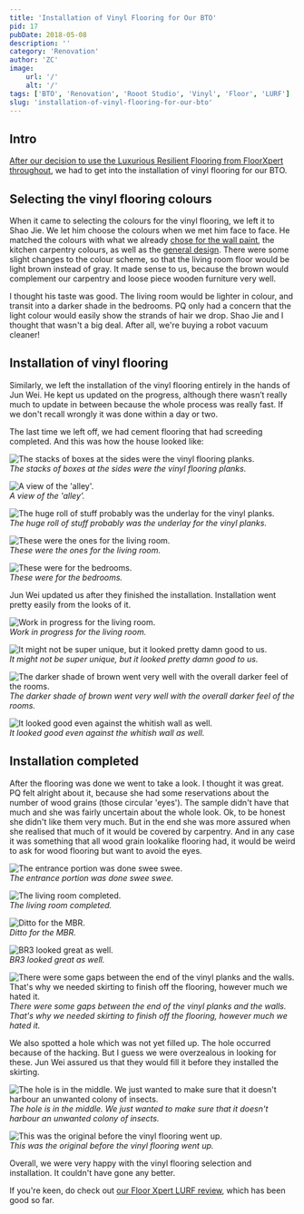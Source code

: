 ```yaml
---
title: 'Installation of Vinyl Flooring for Our BTO'
pid: 17
pubDate: 2018-05-08
description: ''
category: 'Renovation'
author: 'ZC'
image:
    url: '/'
    alt: '/'
tags: ['BTO', 'Renovation', 'Rooot Studio', 'Vinyl', 'Floor', 'LURF']
slug: 'installation-of-vinyl-flooring-for-our-bto'
---
```


## Intro

[After our decision to use the Luxurious Resilient Flooring from FloorXpert throughout](https://btonomics.com/shopping/choosing-vinyl-tile-laminate-or-cement-flooring-for-btos/), we had to get into the installation of vinyl flooring for our BTO.

## Selecting the vinyl flooring colours

When it came to selecting the colours for the vinyl flooring, we left it to Shao Jie. We let him choose the colours when we met him face to face. He matched the colours with what we already [chose for the wall paint](https://btonomics.com/renovation/multi-tone-painting-works-for-greater-contrast/), the kitchen carpentry colours, as well as the [general design](https://btonomics.com/renovation/our-clean-bto-home-design/). There were some slight changes to the colour scheme, so that the living room floor would be light brown instead of gray. It made sense to us, because the brown would complement our carpentry and loose piece wooden furniture very well.

I thought his taste was good. The living room would be lighter in colour, and transit into a darker shade in the bedrooms. PQ only had a concern that the light colour would easily show the strands of hair we drop. Shao Jie and I thought that wasn't a big deal. After all, we're buying a robot vacuum cleaner!

## Installation of vinyl flooring

Similarly, we left the installation of the vinyl flooring entirely in the hands of Jun Wei. He kept us updated on the progress, although there wasn’t really much to update in between because the whole process was really fast. If we don't recall wrongly it was done within a day or two.

The last time we left off, we had cement flooring that had screeding completed. And this was how the house looked like:

![The stacks of boxes at the sides were the vinyl flooring planks.](./images/17_20180407_123111-1024x576.jpg)  
_The stacks of boxes at the sides were the vinyl flooring planks._

![A view of the 'alley'.](./images/17_IMG-20180406-WA0024-768x1024.jpg)  
_A view of the 'alley'._

![The huge roll of stuff probably was the underlay for the vinyl planks.](./images/17_20180407_123235-1024x576.jpg)  
_The huge roll of stuff probably was the underlay for the vinyl planks._

![These were the ones for the living room.](./images/17_20180407_123640-e1525705477863-722x1024.jpg)  
_These were the ones for the living room._

![These were for the bedrooms.](./images/17_20180407_123633-e1525704201651-576x1024.jpg)  
_These were for the bedrooms._

Jun Wei updated us after they finished the installation. Installation went pretty easily from the looks of it.

![Work in progress for the living room.](./images/17_IMG-20180409-WA0003-768x1024.jpg)  
_Work in progress for the living room._

![It might not be super unique, but it looked pretty damn good to us.](./images/17_IMG-20180409-WA0000-768x1024.jpg)  
_It might not be super unique, but it looked pretty damn good to us._

![The darker shade of brown went very well with the overall darker feel of the rooms.](./images/17_IMG-20180409-WA0002-768x1024.jpg)  
_The darker shade of brown went very well with the overall darker feel of the rooms._

![It looked good even against the whitish wall as well.](./images/17_IMG-20180409-WA0001-768x1024.jpg)  
_It looked good even against the whitish wall as well._

## Installation completed

After the flooring was done we went to take a look. I thought it was great. PQ felt alright about it, because she had some reservations about the number of wood grains (those circular 'eyes'). The sample didn't have that much and she was fairly uncertain about the whole look. Ok, to be honest she didn't like them very much. But in the end she was more assured when she realised that much of it would be covered by carpentry. And in any case it was something that all wood grain lookalike flooring had, it would be weird to ask for wood flooring but want to avoid the eyes.

![The entrance portion was done swee swee.](./images/17_20180414_122053-1024x576.jpg)  
_The entrance portion was done swee swee._

![The living room completed.](./images/17_20180414_122118-1024x576.jpg)  
_The living room completed._

![Ditto for the MBR.](./images/17_20180414_122638-1024x576.jpg)  
_Ditto for the MBR._

![BR3 looked great as well.](./images/17_photo_2018-04-19_14-09-59-1024x768.jpg)  
_BR3 looked great as well._

![There were some gaps between the end of the vinyl planks and the walls. That's why we needed skirting to finish off the flooring, however much we hated it.](./images/17_20180414_123039-e1525708296737-576x1024.jpg)  
_There were some gaps between the end of the vinyl planks and the walls. That's why we needed skirting to finish off the flooring, however much we hated it._

We also spotted a hole which was not yet filled up. The hole occurred because of the hacking. But I guess we were overzealous in looking for these. Jun Wei assured us that they would fill it before they installed the skirting.

![The hole is in the middle. We just wanted to make sure that it doesn't harbour an unwanted colony of insects.](./images/17_20180414_123836-1024x576.jpg)  
_The hole is in the middle. We just wanted to make sure that it doesn't harbour an unwanted colony of insects._

![This was the original before the vinyl flooring went up.](./images/17_IMG-20180414-WA0001-1024x768.jpg)  
_This was the original before the vinyl flooring went up._

Overall, we were very happy with the vinyl flooring selection and installation. It couldn't have gone any better.

If you're keen, do check out [our Floor Xpert LURF review](https://btonomics.com/honest-reviews/floor-xpert-lurf-review-great-value-money-after-sales-service/), which has been good so far.
